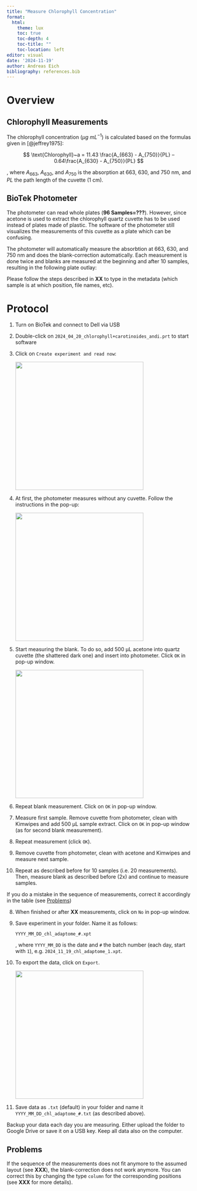 ```yaml
---
title: "Measure Chlorophyll Concentration"
format: 
  html:
    theme: lux
    toc: true
    toc-depth: 4
    toc-title: ""
    toc-location: left
editor: visual   
date: '2024-11-19'
author: Andreas Eich
bibliography: references.bib
---
```


# Overview

## Chlorophyll Measurements

The chlorophyll concentration ($µg~mL^{-1}$) is calculated based on the formulas given in [@jeffrey1975]:

$$
\text{Chlorophyll}~a = 11.43 \frac{A_{663} - A_{750}}{PL}  – 0.64\frac{A_{630} - A_{750}}{PL}
$$

, where $A_{663}$, $A_{630}$, and $A_{750}$ is the absorption at 663, 630, and 750 nm, and $PL$ the path length of the cuvette (1 cm).

## BioTek Photometer

The photometer can read whole plates (**96 Samples=???**). However, since acetone is used to extract the chlorophyll quartz cuvette has to be used instead of plates made of plastic. The software of the photometer still visualizes the measurements of this cuvette as a plate which can be confusing.

The photometer will automatically measure the absorbtion at 663, 630, and 750 nm and does the blank-correction automatically. Each measurement is done twice and blanks are measured at the beginning and after 10 samples, resulting in the following plate outlay:

Please follow the steps described in **XX** to type in the metadata (which sample is at which position, file names, etc).

# Protocol

1.  Turn on BioTek and connect to Dell via USB

2.  Double-click on `2024_04_20_chlorophyll+carotinoides_andi.prt` to start software

3.  Click on `Create experiment and read now`:

    ![](images/Capture d'écran 2024-11-19 161241.png){width="350"}

4.  At first, the photometer measures without any cuvette. Follow the instructions in the pop-up:

    ![](images/clipboard-2278673067.png){width="350"}

5.  Start measuring the blank. To do so, add 500 µL acetone into quartz cuvette (the shattered dark one) and insert into photometer. Click `OK` in pop-up window.

    ![](images/clipboard-3845169148.png){width="350"}

6.  Repeat blank measurement. Click on `OK` in pop-up window.

7.  Measure first sample. Remove cuvette from photometer, clean with Kimwipes and add 500 µL sample extract. Click on `OK` in pop-up window (as for second blank measurement).
8.  Repeat measurement (click `OK`).
9.  Remove cuvette from photometer, clean with acetone and Kimwipes and measure next sample.
10. Repeat as described before for 10 samples (i.e. 20 measurements). Then, measure blank as described before (2x) and continue to measure samples.

::: callout-note
If you do a mistake in the sequence of measurements, correct it accordingly in the table (see [Problems])
:::

8.  When finished or after **XX** measurements, click on `No` in pop-up window.

9.  Save experiment in your folder. Name it as follows:

    `YYYY_MM_DD_chl_adaptome_#.xpt`

    , where `YYYY_MM_DD` is the date and `#` the batch number (each day, start with `1`), e.g. `2024_11_19_chl_adaptome_1.xpt`.

10. To export the data, click on `Export`.

    ![](images/Capture d'écran 2024-11-19 161812.png){width="350"}

14. Save data as `.txt` (default) in your folder and name it `YYYY_MM_DD_chl_adaptome_#.txt` (as described above).

::: callout-caution
Backup your data each day you are measuring. Either upload the folder to Google Drive or save it on a USB key. Keep all data also on the computer.
:::

## Problems

If the sequence of the measurements does not fit anymore to the assumed layout (see **XXX**), the blank-correction does not work anymore. You can correct this by changing the type `column` for the corresponding positions (see **XXX** for more details).
